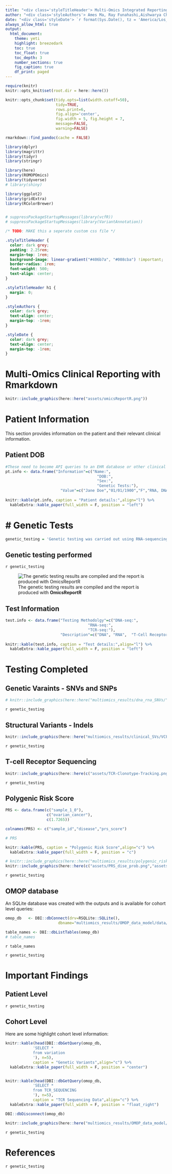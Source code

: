 ```yaml
---
title: "<div class='styleTitleHeader'> Multi-Omics Integrated Reporting </div>"
author: "<div class='styleAuthors'> Ames Ma, Ray Funahashi,Aishwarya Chander,Jędrzej Kubica,Priyanshu Jain,  Jenny Leopoldina Smith, and Ahmad Al Khleifat </div>"
date: "<div class='styleDate'> `r format(Sys.Date(), tz = 'America/Los_Angeles')` </div>"
always_allow_html: true
output:
  html_document:
    theme: yeti
    highlight: breezedark
    toc: true
    toc_float: true
    toc_depth: 3
    number_sections: true
    fig_caption: true
    df_print: paged
---
```



```r
require(knitr)
knitr::opts_knit$set(root.dir = here::here())

knitr::opts_chunk$set(tidy.opts=list(width.cutoff=50),
                      tidy=TRUE,
                      rows.print=6,
                      fig.align='center',
                      fig.width = 5, fig.height = 7,
                      message=FALSE,
                      warning=FALSE)

rmarkdown::find_pandoc(cache = FALSE)
```

```r
library(dplyr)
library(magrittr)
library(tidyr)
library(stringr)

library(here)
library(ROMOPOmics)
library(tidyverse)
# library(shiny)

library(ggplot2)
library(gridExtra)
library(RColorBrewer)


# suppressPackageStartupMessages(library(vcfR))
# suppressPackageStartupMessages(library(VariantAnnotation))
```


```css
/* TODO: MAKE this a seperate custom css file */

.styleTitleHeader {   
  color: dark grey; 
  padding: 2.25rem;
  margin-top: 1rem;
  background-image: linear-gradient("#406b7a", "#008cba") !important;
  border-radius: 1rem;
  font-weight: 500;
  text-align: center;
}

.styleTitleHeader h1 {
  margin: 0;
}   

.styleAuthors {    
  color: dark grey;
  text-align: center;
  margin-top: -1rem;
}

.styleDate {    
  color: dark grey;
  text-align: center;
  margin-top: -1rem;
}
```



Multi-Omics Clinical Reporting [with]{.tiny} Rmarkdown
================================================================================


<!-- ![a flowchart]("assets/omicsReportR.png") -->

```r
knitr::include_graphics(here::here("assets/omicsReportR.png"))
```



Patient Information
================================================================================

This section provides information on the patient and their relevant clinical information. 


## Patient DOB

```r
#These need to become API queries to an EHR database or other clinical database which has the patient information and the test information
pt.info <- data.frame("Information"=c("Name:", 
                                        "DOB:",
                                        "Sex:",
                                        "Genetic Tests:"), 
                        "Value"=c("Jane Doe","01/01/1900","F","RNA, DNA, and TCR sequencing"))
                                          
knitr::kable(pt.info, caption = "Patient details:",align="l") %>% 
  kableExtra::kable_paper(full_width = F, position = "left")
```



# Genetic Tests
================================================================================

```r
genetic_testing = 'Genetic testing was carried out using RNA-sequencing, DNA-sequencing, and TCR sequencing. These data were used to determine the expressed variants for single nucleotide variants (SNVs) and single nucleotide polymorphisms (SNPs) by transcriptomics, and  also allowed one to determine  both somatic and germline variants using DNA. In addition, large chromosomal rearrangment, called structural variants (SVs), were identifed using [DNA or RNA?] sequencing. Finally,  TCR sequencing allows one to investigate how immune system/inflammation maybe affected due to disease or other underlying conditions.'
```

## Genetic testing performed

`r genetic_testing`

![The genetic testing results are compiled and the report is produced with  **OmicsReportR**](https://user-images.githubusercontent.com/41301333/120476740-dd4f1d80-c3a2-11eb-9c81-248f56bfb84f.png)

## Test Information

```r
test.info <- data.frame("Testing Methodolgy"=c("DNA-seq:", 
                                    "RNA-seq:",
                                    "TCR-seq:"), 
                        "Description"=c("DNA", "RNA",  "T-Cell Receptor sequencing"))
                                          
knitr::kable(test.info, caption = "Test details:",align="l") %>% 
  kableExtra::kable_paper(full_width = F, position = "left")
```


# Testing Completed

## Genetic Varaints - SNVs and SNPs

```r
# knitr::include_graphics(here::here("multiomics_results/dna_rna_SNVs/"))
```

`r genetic_testing`

## Structural Variants - Indels 

```r
knitr::include_graphics(here::here("multiomics_results/clinical_SVs/VCF analysis/output.png"))
```

`r genetic_testing`

## T-cell Receptor Sequencing

```r
knitr::include_graphics(here::here(c("assets/TCR-Clonotype-Tracking.png","assets/TCR-V-Gene-Usage.png")))
```

`r genetic_testing`

## Polygenic Risk Score

<!-- ![Image Title](./path/to/image.pdf){width=65%} -->

```r
PRS <- data.frame(c("sample_1_0"),
                  c("ovarian_cancer"),
                  c(1.7265))

colnames(PRS) <- c("sample_id","disease","prs_score")

# PRS
```

```r
knitr::kable(PRS, caption = "Polygenic Risk Score",align="c") %>% 
  kableExtra::kable_paper(full_width = F, position = "c")
```

```r
# knitr::include_graphics(here::here("multiomics_results/polygenic_risk/outputs/results_visualization/PRS_feature_importance.pdf"))
knitr::include_graphics(here::here(c("assets/PRS_dise_prob.png","assets/PRS_patient_1.png")))
```


`r genetic_testing`

## OMOP database

An SQLite database was created with the outputs and is available for cohort level queries:

```r
omop_db   <- DBI::dbConnect(drv=RSQLite::SQLite(), 
                       dbname="multiomics_results/OMOP_data_model/data/omop_omics.sqlite")

table_names <- DBI::dbListTables(omop_db)
# table_names
```

`r table_names`


`r genetic_testing`


Important Findings {.tabset}
================================================================================

## Patient Level 

`r genetic_testing`


## Cohort Level

Here are some highlight cohort level information:  

```r
knitr::kable(head(DBI::dbGetQuery(omop_db,
            'SELECT *
            from variation
            '), n=5),
            caption = "Genetic Variants",align="c") %>% 
  kableExtra::kable_paper(full_width = F, position = "center")


knitr::kable(head(DBI::dbGetQuery(omop_db,
            'SELECT *
            from TCR_SEQUENCING
            '), n=5), 
            caption = "TCR Sequencing Data",align="c") %>% 
  kableExtra::kable_paper(full_width = F, position = "float_right")
```

```r
DBI::dbDisconnect(omop_db)
```

```r
knitr::include_graphics(here::here("multiomics_results/OMOP_data_model/docs/figs/schematic_final_1.jpg"))
```


`r genetic_testing`



References
================================================================================

`r genetic_testing`
